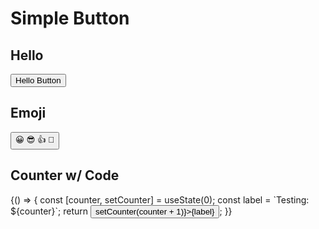 
<Meta title="Other|Demo/ButtonMdx" component={Button} />

# Simple Button

## Hello

<Story name="with text">
  <Button onClick={action('clicked')}>Hello Button</Button>
</Story>

## Emoji

<Story name="with some emoji">
  <Button onClick={action('clicked')}>
    <span role="img" aria-label="so cool">
      😀 😎 👍 💯
    </span>
  </Button>
</Story>

## Counter w/ Code

<Preview>
  <Story name="with counter">
    {() => {
      const [counter, setCounter] = useState(0);
      const label = `Testing: ${counter}`;
      return <Button onClick={() => setCounter(counter + 1)}>{label}</Button>;
    }}
  </Story>
</Preview>
